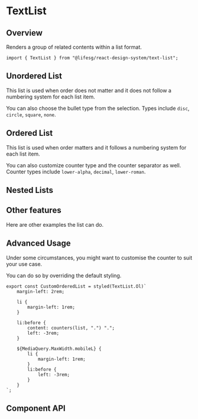 
<Meta of={TextListStories} />

# TextList

## Overview

Renders a group of related contents within a list format.

```tsx
import { TextList } from "@lifesg/react-design-system/text-list";
```

## Unordered List

This list is used when order does not matter and it does not follow a numbering system for each list item.

You can also choose the bullet type from the selection. Types include `disc`, `circle`, `square`, `none`.

<Canvas of={TextListStories.Unordered} />

## Ordered List

This list is used when order matters and it follows a numbering system for each list item.

You can also customize counter type and the counter separator as well. Counter types
include `lower-alpha`, `decimal`, `lower-roman`.

<Canvas of={TextListStories.Ordered} />

## Nested Lists

<Canvas of={TextListStories.Nested} />

## Other features

Here are other examples the list can do.

<Canvas of={TextListStories.OtherFeatures} />

## Advanced Usage

Under some circumstances, you might want to customise the counter to suit your use case.

<Canvas of={TextListStories.AdvancedUsage} />

You can do so by overriding the default styling.

```tsx
export const CustomOrderedList = styled(TextList.Ol)`
    margin-left: 2rem;

    li {
        margin-left: 1rem;
    }

    li:before {
        content: counters(list, ".") ".";
        left: -3rem;
    }

    ${MediaQuery.MaxWidth.mobileL} {
        li {
            margin-left: 1rem;
        }
        li:before {
            left: -3rem;
        }
    }
`;
```

## Component API

<PropsTable />
